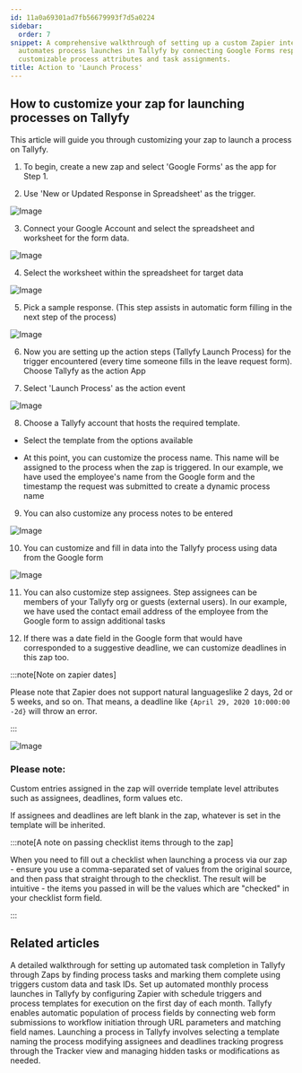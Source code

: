 ```yaml
---
id: 11a0a69301ad7fb56679993f7d5a0224
sidebar:
  order: 7
snippet: A comprehensive walkthrough of setting up a custom Zapier integration that
  automates process launches in Tallyfy by connecting Google Forms responses with
  customizable process attributes and task assignments.
title: Action to 'Launch Process'
---
```


## How to customize your zap for launching processes on Tallyfy

This article will guide you through customizing your zap to launch a process on Tallyfy.

1. To begin, create a new zap and select 'Google Forms' as the app for Step 1.

2. Use 'New or Updated Response in Spreadsheet' as the trigger.

![Image](https://screenshots.tallyfy.com/custom-tallyfy-zap-1.png)

3. Connect your Google Account and select the spreadsheet and worksheet for the form data.

![Image](https://screenshots.tallyfy.com/custom-tallyfy-zap-2.png)

4. Select the worksheet within the spreadsheet for target data

![Image](https://screenshots.tallyfy.com/custom-tallyfy-zap-3.png)

5. Pick a sample response. (This step assists in automatic form filling in the next step of the process)

![Image](https://screenshots.tallyfy.com/custom-tallyfy-zap-4.png)

6. Now you are setting up the action steps (Tallyfy Launch Process) for the trigger encountered (every time someone fills in the leave request form). Choose Tallyfy as the action App

7. Select 'Launch Process' as the action event

![Image](https://screenshots.tallyfy.com/custom-tallyfy-zap-5.png)

8. Choose a Tallyfy account that hosts the required template.

- Select the template from the options available

- At this point, you can customize the process name. This name will be assigned to the process when the zap is triggered. In our example, we have used the employee's name from the Google form and the timestamp the request was submitted to create a dynamic process name

9. You can also customize any process notes to be entered

![Image](https://screenshots.tallyfy.com/custom-tallyfy-zap-6.png)

10. You can customize and fill in data into the Tallyfy process using data from the Google form

![Image](https://screenshots.tallyfy.com/custom-tallyfy-zap-7.png)

11. You can also customize step assignees. Step assignees can be members of your Tallyfy org or guests (external users). In our example, we have used the contact email address of the employee from the Google form to assign additional tasks

12. If there was a date field in the Google form that would have corresponded to a suggestive deadline, we can customize deadlines in this zap too.

:::note[Note on zapier dates]

Please note that Zapier does not support natural languageslike 2 days, 2d or 5 weeks, and so on. That means, a deadline like `{April 29, 2020 10:000:00 -2d}` will throw an error.

:::

![Image](https://screenshots.tallyfy.com/custom-tallyfy-zap-8.png)

### Please note:

Custom entries assigned in the zap will override template level attributes such as assignees, deadlines, form values etc.

If assignees and deadlines are left blank in the zap, whatever is set in the template will be inherited.

:::note[A note on passing checklist items through to the zap]

When you need to fill out a checklist when launching a process via our zap - ensure you use a comma-separated set of values from the original source, and then pass that straight through to the checklist. The result will be intuitive - the items you passed in will be the values which are "checked" in your checklist form field.

:::


## Related articles
<CardGrid>
<LinkTitleCard header="<b>Zapier > Automate tasks in Tallyfy using zaps</b>" href="/products/pro/integrations/middleware/zapier/how-to-automate-tasks-in-tallyfy-using-zaps/" > A detailed walkthrough for setting up automated task completion in Tallyfy through Zaps by finding process tasks and marking them complete using triggers custom data and task IDs. </LinkTitleCard>
<LinkTitleCard header="<b>Zapier > Automate monthly process launch with Zapier</b>" href="/products/pro/integrations/middleware/zapier/how-to-automate-monthly-process-launch-with-zapier/" > Set up automated monthly process launches in Tallyfy by configuring Zapier with schedule triggers and process templates for execution on the first day of each month. </LinkTitleCard>
<LinkTitleCard header="<b>Launching > Launch a process from a web form</b>" href="/products/pro/launching/how-to-launch-a-tallyfy-process-from-a-webform/" > Tallyfy enables automatic population of process fields by connecting web form submissions to workflow initiation through URL parameters and matching field names. </LinkTitleCard>
<LinkTitleCard header="<b>Launching > Launch manually</b>" href="/products/pro/launching/how-can-i-launch-a-process-in-tallyfy/" > Launching a process in Tallyfy involves selecting a template naming the process modifying assignees and deadlines tracking progress through the Tracker view and managing hidden tasks or modifications as needed. </LinkTitleCard>
</CardGrid>
